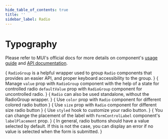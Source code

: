 ```yaml
---
hide_table_of_contents: true
title: ''
sidebar_label: Radio
---
```




<h1 className='!m-0'>Typography</h1>

Please refer to MUI's official docs for more details on component's [usage guide](https://mui.com/material-ui/react-radio-button/) and [API documentation](https://mui.com/material-ui/react-radio-button/#api-2).

<Grid container spacing={6}>
  <Grid item xs={12}>
    <CardSnippet
      title='RadioGroup'
      code={SourceCodeRadioGroup}
    >
      {
        <Typography className='mbe-2'>
          <code>RadioGroup</code> is a helpful wrapper used to group <code>Radio</code> components that provides an easier API, and proper keyboard accessibility to the group.
        </Typography>
      }
      <RadioGroup />
    </CardSnippet>
  </Grid>
  <Grid item xs={12}>
    <CardSnippet
      title='Controlled and Uncontrolled'
      code={SourceCodeRadioControlledUncontrolled}
    >
      {
        <Typography className='mbe-4'>
          Manage <code>value</code> prop with <code>RadioGroup</code> component with the help of a state for controlled radio <code>defaultValue</code> prop with <code>RadioGroup</code> component for uncontrolled radio.
        </Typography>
      }
      <RadioControlledUncontrolled />
    </CardSnippet>
  </Grid>
  <Grid item xs={12} md={6}>
    <CardSnippet
      title='Standalone Radio Buttons'
      code={SourceCodeRadioStandalone}
    >
      {
        <Typography className='mbe-2'>
          <code>Radio</code> can also be used standalone, without the RadioGroup wrapper.
        </Typography>
      }
      <RadioStandalone />
    </CardSnippet>
  </Grid>
  <Grid item xs={12} md={6}>
    <CardSnippet
      title='Colors'
      code={SourceCodeRadioColor}
    >
     {
        <Typography className='mbe-2'>
          Use <code>color</code> prop with <code>Radio</code> component for different colored radio button
        </Typography>
      }
      <RadioColor />
    </CardSnippet>
  </Grid>
  <Grid item xs={12} md={6}>
    <CardSnippet
      title='Sizes'
      code={SourceCodeRadioSizes}
    >
      {
        <Typography className='mbe-2'>
          Use <code>size</code> prop with <code>Radio</code> component for different size radio button
        </Typography>
      }
      <RadioSizes />
    </CardSnippet>
  </Grid>
  <Grid item xs={12} md={6}>
    <CardSnippet
      title='Customized Radio'
      code={SourceCodeRadioCustomized}
    >
      {
        <Typography className='mbe-2'>
          Use <code>styled</code> hook to customize your radio button.
        </Typography>
      }
      <RadioCustomized />
    </CardSnippet>
  </Grid>
  <Grid item xs={12} md={6}>
    <CardSnippet
      title='Label Placement'
      code={SourceCodeRadioLabelPlacement}
    >
      {
        <Typography className='mbe-4'>
          You can change the placement of the label with <code>FormControlLabel</code> component's <code>labelPlacement</code> prop.
        </Typography>
      }
      <RadioLabelPlacement />
    </CardSnippet>
  </Grid>
  <Grid item xs={12} md={6}>
    <CardSnippet
      title='Show Error'
      code={SourceCodeRadioShowError}
    >
      {
        <Typography className='mbe-4'>
          In general, radio buttons should have a value selected by default. If this is not the case, you can display an error if no value is selected when the form is submitted.
        </Typography>
      }
      <RadioShowError />
    </CardSnippet>
  </Grid>
</Grid>